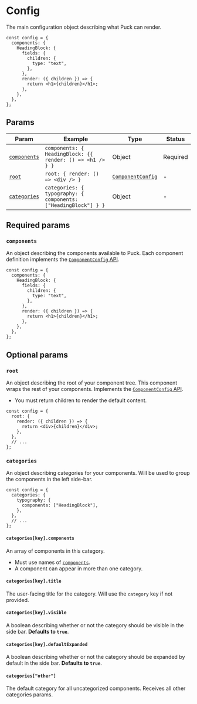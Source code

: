 # Config

The main configuration object describing what Puck can render.

```tsx copy
const config = {
  components: {
    HeadingBlock: {
      fields: {
        children: {
          type: "text",
        },
      },
      render: ({ children }) => {
        return <h1>{children}</h1>;
      },
    },
  },
};
```

## Params

| Param                       | Example                                                        | Type                                                                    | Status   |
| --------------------------- | -------------------------------------------------------------- | ----------------------------------------------------------------------- | -------- |
| [`components`](#components) | `components: { HeadingBlock: {{ render: () => <h1 /> } }`      | Object                                                                  | Required |
| [`root`](#root)             | `root: { render: () => <div /> }`                              | [`ComponentConfig`](/docs/api-reference/configuration/component-config) | -        |
| [`categories`](#categories) | `categories: { typography: { components: ["HeadingBlock"] } }` | Object                                                                  | -        |

## Required params

### `components`

An object describing the components available to Puck. Each component definition implements the [`ComponentConfig` API](/docs/api-reference/configuration/component-config).

```tsx {2-13} copy showLineNumbers
const config = {
  components: {
    HeadingBlock: {
      fields: {
        children: {
          type: "text",
        },
      },
      render: ({ children }) => {
        return <h1>{children}</h1>;
      },
    },
  },
};
```

## Optional params

### `root`

An object describing the root of your component tree. This component wraps the rest of your components. Implements the [`ComponentConfig` API](/docs/api-reference/configuration/component-config).

- You must return children to render the default content.

```tsx {2-6} copy showLineNumbers
const config = {
  root: {
    render: ({ children }) => {
      return <div>{children}</div>;
    },
  },
  // ...
};
```

### `categories`

An object describing categories for your components. Will be used to group the components in the left side-bar.

```tsx {2-6} copy showLineNumbers
const config = {
  categories: {
    typography: {
      components: ["HeadingBlock"],
    },
  },
  // ...
};
```

#### `categories[key].components`

An array of components in this category.

- Must use names of [`components`](#components).
- A component can appear in more than one category.

#### `categories[key].title`

The user-facing title for the category. Will use the `category` key if not provided.

#### `categories[key].visible`

A boolean describing whether or not the category should be visible in the side bar. **Defaults to `true`**.

#### `categories[key].defaultExpanded`

A boolean describing whether or not the category should be expanded by default in the side bar. **Defaults to `true`**.

#### `categories["other"]`

The default category for all uncategorized components. Receives all other categories params.
